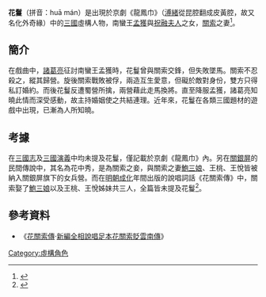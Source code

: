 '''花鬘'''（拼音：huā mán）是出現於京劇《龍鳳巾》（[[溥緒|溥緒]]從昆腔翻成皮黃腔，故又名化外奇緣）中的[[三國|三國]]虛構人物，南蠻王[[孟獲|孟獲]]與[[祝融夫人|祝融夫人]]之女，[[關索|關索]]之妻<ref>{{Cite book|url=https://books.google.com.tw/books?hl=zh-TW&id=15DjAAAAMAAJ&dq=%E5%8C%96%E5%A4%96%E5%A5%87%E7%B7%A3&focus=searchwithinvolume&q=%E5%8C%96%E5%A4%96%E5%A5%87%E7%B7%A3|title=三國演義辭典|publisher=巴蜀書社|year=1989|isbn=7-80523-152-4|edition=初版|author=沈伯俊、譚良嘯}}</ref>。

== 簡介 ==
在戲曲中，[[諸葛亮|諸葛亮]]征討南蠻王孟獲時，花鬘曾與關索交鋒，但失敗墜馬。關索不忍殺之，縱其歸營。旋後關索戰敗被俘，兩造互生愛意，但礙於敵對身份，雙方只得私訂婚約。而後花鬘反遭蜀營所擒，兩營藉此走馬換將。直至降服孟獲，諸葛亮知曉此情而深受感動，故主持婚姻使之共結連理。近年來，花鬘在各類三國題材的遊戲中出現，已漸為人所知曉。

== 考據 ==
在[[三國志|三國志]]及[[三國演義|三國演義]]中均未提及花鬘，僅記載於京劇《龍鳳巾》內。另在[[關銀屏|關銀屏]]的民間傳說中，其名為花中秀，是為關索之妾，與關索之妻[[鮑三娘|鮑三娘]]、王桃、王悅皆被納入關銀屏旗下的女兵營。而在[[明朝|明朝]][[成化|成化]]年間出版的說唱詞話《花關索傳》中，關索娶了[[鮑三娘|鮑三娘]]以及王桃、王悅姊妹共三人，全篇皆未提及花鬘<ref>{{Cite book|url=https://books.google.com.tw/books?id=EIxCAAAAYAAJ&q=%E8%8A%B1%E9%97%9C%E7%B4%A2%E5%82%B3+%E7%8E%8B%E6%A1%83+%E7%8E%8B%E6%82%85&dq=%E8%8A%B1%E9%97%9C%E7%B4%A2%E5%82%B3+%E7%8E%8B%E6%A1%83+%E7%8E%8B%E6%82%85&hl=zh-TW&sa=X&ved=0ahUKEwiFt9STrfLMAhUIro8KHXCDB60Q6AEIKDAC|title=中央研究院國際漢學會議論文集: 思想與哲學組(上下册)|publisher=中央研究院|year=1981|isbn=9785666712450|author=中央研究院}}</ref>。

== 參考資料 ==
{{Reflist}}
*《[[s:花關索傳|花關索傳]]·[[s:花關索傳/新編全相說唱足本花關索貶雲南傳|新編全相說唱足本花關索貶雲南傳]]》

{{Fict-char-stub}}

[[Category:虛構角色|Category:虛構角色]]